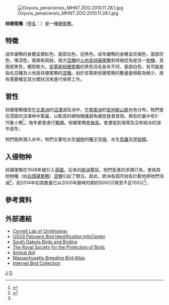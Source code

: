 {{Speciesbox
| taxon = Oxyura jamaicensis
| binomial_authority = ([[Johann_Friedrich_Gmelin|Gmelin]], 1789)
| status = LC
| status_system = IUCN3.1
| image = Ruddy Duck at Whipsnade Zoo.jpg
| image_caption = 雄鴨
| image2 = Ruddy duck.jpg
| image2_caption = 雌鴨
| subdivision_ranks = [[亞種|亞種]]
| subdivision = 
* ''O. j. jamaicensis''
* [[安第斯棕硬尾鴨|安第斯棕硬尾鴨]] ''O. j. andina''
* [[火地島棕硬尾鴨|火地島棕硬尾鴨]] ''O. j. ferruginea''
| synonyms =
* ''Erismatura jamaicensis''
| range_map= Oxyura jamaicensis & Oxyura ferruginea distribution.svg
| range_map_width= 250px
| range_map_caption= {{legend0|#DC5C5C|''O. j. andina''}} {{legend0|#DCDC5C|''O. j. jamaicensis''}} {{legend0|#5C5CDC|''O. j. ferruginea''}}
}}
[[File:Oxyura_jamaicensis_MHNT.ZOO.2010.11.28.1.jpg|thumb]]

'''棕硬尾鴨'''（[[學名|學名]]：''{{lang|la|Oxyura jamaicensis}}''）是一種[[硬尾鴨|硬尾鴨]]。

== 特徵 ==
成年雄鴨的身體呈銹紅色，面部白色，冠黑色。成年雌鴨的身體呈灰褐色，面部灰色，喙深色，兩頰有斑紋。南方[[亞種|亞種]]的[[火地島棕硬尾鴨|火地島棕硬尾鴨]]有時被認為是另一[[物種|物種]]，其面部黑色，體型較大。[[安第斯棕硬尾鴨|安第斯棕硬尾鴨]]的黑色羽毛各有不同，面部白色，有可能是指名亞種及火地島棕硬尾鴨的[[混種|混種]]。由於安第斯棕硬尾鴨的數量變得較為稀少，故有需要確定其分類狀況來進行保育工作。

== 習性 ==
棕硬尾鴨棲息在[[北美洲|北美洲]]的[[沼澤|沼澤]]湖及池中，在[[南美洲|南美洲]]的[[安地斯山脈|安地斯山脈]]也有分布。牠們會在茂密的沼澤林中築巢，以較高的植物掩護避免被掠食者發現，典型的巢中有5-15隻小鴨<ref name ="LPZRuddyDuck">{{Cite web |url=http://www.lpzoo.org/animals/factsheet/ruddy-duck |title="Ruddy Duck Fact Sheet, Lincoln Park Zoo" |accessdate=2012-04-07 |archive-date=2012-03-14 |archive-url=https://web.archive.org/web/20120314054306/http://www.lpzoo.org/animals/factsheet/ruddy-duck |dead-url=no }}</ref>。每年都會進行[[繁殖|繁殖]]。棕硬尾鴨是[[候鳥|候鳥]]，會遷徙到海灣及沒有結冰的湖中過冬。

牠們能夠潛入水中。牠們主要吃水生[[植物|植物]]的[[種子|種子]]及[[根|根]]、水生[[昆蟲|昆蟲]]及[[甲殼類|甲殼類]]。
==入侵物种==
棕硬尾鴨在1948年被引入[[英國|英國]]，后来向[[歐洲|歐洲]]蔓延。牠們急進的求偶行為，會與其他物種（如[[白頭硬尾鴨|白頭硬尾鴨]]）[[混種|混種]]引起了關注。故此，欧洲各国开始有計劃地將牠們消滅<ref>{{cite web|url=http://news.bbc.co.uk/1/hi/uk/2814293.stm|title=R.I.P. Ruddy duck|publisher=BBC NEWS|accessdate=2012-04-07|archive-date=2007-09-29|archive-url=https://web.archive.org/web/20070929191640/http://news.bbc.co.uk/1/hi/uk/2814293.stm|dead-url=no}}</ref>。到2014年初其数量已从2000年巅峰时期的5000只降至不足100只<ref name=Telegraph2014/>。

==參考資料==
{{Reflist|refs=

<ref name=Telegraph2014>{{cite news |work=The Daily Telegraph |date=8 February 2014 |accessdate=31 March 2014 |first=William |last=Langley |title=The ruddy ducks with nowhere left to hide |url=https://www.telegraph.co.uk/earth/wildlife/10626557/The-ruddy-ducks-with-nowhere-left-to-hide.html |archive-date=2014-11-18 |archive-url=https://web.archive.org/web/20141118000557/http://www.telegraph.co.uk/earth/wildlife/10626557/The-ruddy-ducks-with-nowhere-left-to-hide.html |dead-url=no }}</ref>}}

== 外部連結 ==
* [http://www.birds.cornell.edu/AllAboutBirds/BirdGuide/Ruddy_Duck.html Cornell Lab of Ornithology] {{Wayback|url=http://www.birds.cornell.edu/AllAboutBirds/BirdGuide/Ruddy_Duck.html |date=20090319145107 }}
* [http://www.mbr-pwrc.usgs.gov/id/framlst/i1670id.html USGS Patuxent Bird Identification InfoCenter] {{Wayback|url=http://www.mbr-pwrc.usgs.gov/id/framlst/i1670id.html |date=20100531211157 }}
* [http://www.sdakotabirds.com/species/ruddy_duck_info.htm South Dakota Birds and Birding] {{Wayback|url=http://www.sdakotabirds.com/species/ruddy_duck_info.htm |date=20101126091403 }}
* [http://www.rspb.org.uk/ourwork/policy/species/nonnative/ruddyducks.asp The Royal Society for the Protection of Birds] {{Wayback|url=http://www.rspb.org.uk/ourwork/policy/species/nonnative/ruddyducks.asp |date=20100702194153 }}
* [https://web.archive.org/web/20070928082208/http://www.animalaid.org.uk/h/n/CAMPAIGNS/wildlife/ALL/355/ Animal Aid]
* [https://web.archive.org/web/20110929205942/http://www.massaudubon.org/birdatlas/index.php?search=yes&id=10 Massachusetts Breeding Bird Atlas]
* [http://ibc.lynxeds.com/species/ruddy-duck-oxyura-jamaicensis Internet Bird Collection] {{Wayback|url=http://ibc.lynxeds.com/species/ruddy-duck-oxyura-jamaicensis |date=20100819184132 }}
{{雁形目|A.}}
{{Taxonbar}}
[[Category:硬尾鴨屬|J]]
[[Category:入侵鳥種|O]]